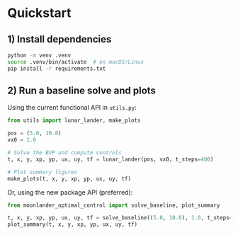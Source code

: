 # Quickstart

## 1) Install dependencies

```bash
python -m venv .venv
source .venv/bin/activate  # on macOS/Linux
pip install -r requirements.txt
```

## 2) Run a baseline solve and plots

Using the current functional API in `utils.py`:

```python
from utils import lunar_lander, make_plots

pos = (5.0, 10.0)
vx0 = 1.0

# Solve the BVP and compute controls
t, x, y, xp, yp, ux, uy, tf = lunar_lander(pos, vx0, t_steps=400)

# Plot summary figures
make_plots(t, x, y, xp, yp, ux, uy, tf)
```

Or, using the new package API (preferred):

```python
from moonlander_optimal_control import solve_baseline, plot_summary

t, x, y, xp, yp, ux, uy, tf = solve_baseline((5.0, 10.0), 1.0, t_steps=400)
plot_summary(t, x, y, xp, yp, ux, uy, tf)
```
